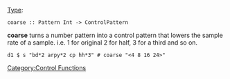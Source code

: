 {{DISPLAYTITLE:coarse}} 
[[Type signature|Type]]: <source inline>coarse :: Pattern Int -> ControlPattern</source>

'''coarse''' turns a number pattern into a control pattern that lowers the sample rate of a sample.
i.e. 1 for original 2 for half, 3 for a third and so on.

<source>
d1 $ s "bd*2 arpy*2 cp hh*3" # coarse "<4 8 16 24>"
</source>

[[Category:Control Functions]]
